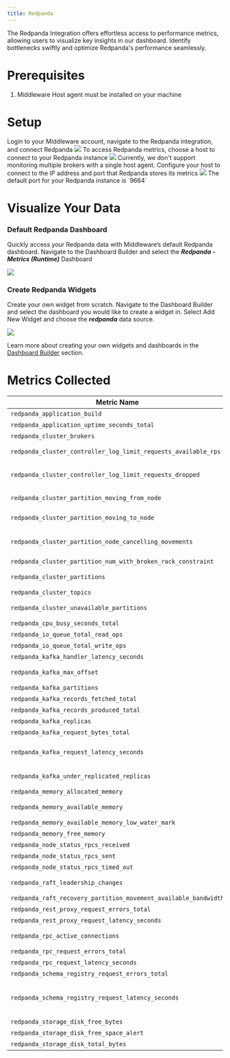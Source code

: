 ```yaml
---
title: Redpanda
---
```


The Redpanda Integration offers effortless access to performance metrics, allowing users to visualize key insights in our dashboard. Identify bottlenecks swiftly and optimize Redpanda's performance seamlessly.

# Prerequisites

1. Middleware Host agent must be installed on your machine

# Setup

<Accordion title="Step 1: Navigate to Redpanda Integration">
    Login to your Middleware account, navigate to the Redpanda integration, and connect Redpanda
    <img src="/images/integration/redpanda-integration-page.png" />
</Accordion>

<Accordion title="Step 2: Connect Redpanda Instance">
    To access Redpanda metrics, choose a host to connect to your Redpanda instance
    <img src="/images/integration/redpanda-host.png" />
    <Warning>Currently, we don't support monitoring multiple brokers with a single host agent.</Warning>
</Accordion>

<Accordion title="Step 3: Configure Your Host">
    Configure your host to connect to the IP address and port that Redpanda stores its metrics
    <img src="/images/integration/redpanda-connectivity.png" />
    <Note> The default port for your Redpanda instance is `9664` </Note>
</Accordion>

# Visualize Your Data

### Default Redpanda Dashboard

Quickly access your Redpanda data with Middleware’s default Redpanda dashboard. Navigate to the Dashboard Builder and select the ***Redpanda - Metrics (Runtime)*** Dashboard

<img src="/images/integration/redpanda-dashboard.png" />

### Create Redpanda Widgets

Create your own widget from scratch. Navigate to the Dashboard Builder and select the dashboard you would like to create a widget in. Select Add New Widget and choose the ***redpanda*** data source.

<img src="/images/integration/redpanda-widget.png" />

<Note> Learn more about creating your own widgets and dashboards in the [Dashboard Builder](/workflow/custom-dashboard/build-custom-dashboard) section. </Note>

# Metrics Collected

| Metric Name                                                          | Description                                                                                                   |
|-----------------------------------------------------------------|:-------------------------------------------------------------------------------------------------------------------|
| `redpanda_application_build` | Redpanda build information |
| `redpanda_application_uptime_seconds_total` | Redpanda application uptime in seconds |
| `redpanda_cluster_brokers` | Number of configured, fully commissioned brokers in a cluster |
| `redpanda_cluster_controller_log_limit_requests_available_rps` | Limit on the available requests per second (RPS) for a cluster controller log |
| `redpanda_cluster_controller_log_limit_requests_dropped` | Number of requests dropped by a cluster controller log due to exceeding `redpanda_cluster_controller_log_limit_requests_available_rps` |
| `redpanda_cluster_partition_moving_from_node` | Number of partition replicas in cluster that are currently being removed from a node |
| `redpanda_cluster_partition_moving_to_node` | Number of partition replicas in cluster that are currently being added or moved to a node|
| `redpanda_cluster_partition_node_cancelling_movements` | During a partition movement cancellation operation, the number of partition replicas that were being moved that now need to be cancelled |
| `redpanda_cluster_partition_num_with_broken_rack_constraint` | Number of Redpanda partitions violating rack constraints |
| `redpanda_cluster_partitions` | Number of partitions managed by a cluster. Includes partitions of the controller topic, but not replicas |
| `redpanda_cluster_topics` | Number of topics in a cluster |
| `redpanda_cluster_unavailable_partitions` | Number of unavailable partitions (the partitions that lack quorum among their replica group) in the cluster|
| `redpanda_cpu_busy_seconds_total` | Total CPU busy time in seconds |
| `redpanda_io_queue_total_read_ops` | Total read operations passed in the I/O queue |
| `redpanda_io_queue_total_write_ops` | Total write operations passed in the I/O queue |
| `redpanda_kafka_handler_latency_seconds` | Average time for Redpanda to handle Kafka requests |
| `redpanda_kafka_max_offset` | The high watermark offset of a partition. Suitable for calculating consumer group lag |
| `redpanda_kafka_partitions` | Configured number of partitions for a topic |
| `redpanda_kafka_records_fetched_total` | Total number of records fetched |
| `redpanda_kafka_records_produced_total` | Total number of records produced |
| `redpanda_kafka_replicas` | Total number of configured replicas per topic|
| `redpanda_kafka_request_bytes_total` | Total number of bytes produced or consumed per topic |
| `redpanda_kafka_request_latency_seconds` | Latency of produce/consume requests per broker. This duration measures from when a request is initiated on the partition to when the response is fulfilled |
| `redpanda_kafka_under_replicated_replicas` | Number of replicas in the partition that are live but not at the latest offset, `redpanda_kafka_max_offset` |
| `redpanda_memory_allocated_memory` | Total allocated memory in bytes |
| `redpanda_memory_available_memory` | Total memory potentially available (free plus reclaimable memory) to a CPU shard (core), in bytes |
| `redpanda_memory_available_memory_low_water_mark` | The low watermark for available memory at process start |
| `redpanda_memory_free_memory` | Available memory in bytes |
| `redpanda_node_status_rpcs_received` | Number of node status RPCs received by a node |
| `redpanda_node_status_rpcs_sent` | Number of node status RPCs sent by a node |
| `redpanda_node_status_rpcs_timed_out` | Number of timed out node status RPCs from a node |
| `redpanda_raft_leadership_changes` | Number of leadership changes across all partitions of a given topic |
| `redpanda_raft_recovery_partition_movement_available_bandwidth` | Bandwidth available for partition movement, in bytes per second |
| `redpanda_rest_proxy_request_errors_total` | Total number of REST proxy server errors |
| `redpanda_rest_proxy_request_latency_seconds` | Internal latency of REST proxy requests |
| `redpanda_rpc_active_connections` | The total number of currently-active clients the RPC server on a given shard has connections to |
| `redpanda_rpc_request_errors_total` | Number of RPC errors |
| `redpanda_rpc_request_latency_seconds` | RPC latency in seconds |
| `redpanda_schema_registry_request_errors_total` | Total number of Schema Registry errors |
| `redpanda_schema_registry_request_latency_seconds` | Latency of the request indicated by the label in the Schema Registry. The measurement includes the time spent waiting for resources to become available, processing the request, and dispatching the response |
| `redpanda_storage_disk_free_bytes` | Available disk storage in bytes |
| `redpanda_storage_disk_free_space_alert` | Alert for low disk storage: `0: OK`, 1: low space, 2: degraded|
| `redpanda_storage_disk_total_bytes` | Total size in bytes of attached storage |
